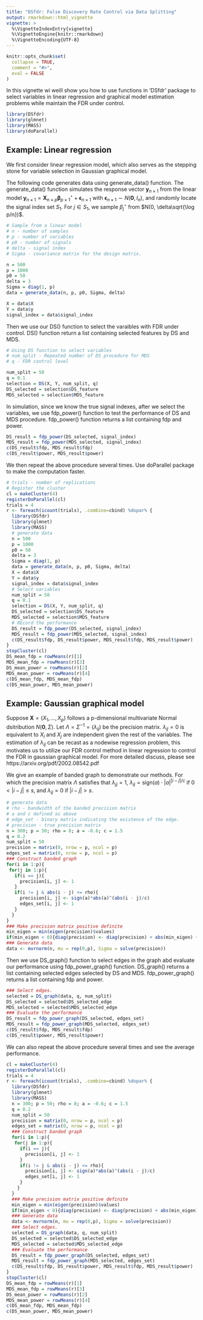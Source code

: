 ```yaml
---
title: "DSfdr: False Discovery Rate Control via Data Splitting"
output: rmarkdown::html_vignette
vignette: >
  %\VignetteIndexEntry{vignette}
  %\VignetteEngine{knitr::rmarkdown}
  %\VignetteEncoding{UTF-8}
---
```


```r
knitr::opts_chunk$set(
  collapse = TRUE,
  comment = "#>",
  eval = FALSE
)
```

In this vignette wi weill show you how to use functions in 'DSfdr' package to select variables in linear regression and graphical model estimation problems while maintain the FDR under control.

```r
library(DSfdr)
library(glmnet)
library(MASS)
library(doParallel)
```

## Example: Linear regression

We first consider linear regression model, which also serves as the stepping stone for variable selection in Gaussian graphical model.

The following code generates data using generate_data() function. The generate_data() function simulates the response vector $\mathbf y_{n\times 1}$ from the linear model $\mathbf y_{n\times 1} = \mathbf X_{n\times p}\mathbf\beta^\star_{p\times 1} + \mathbf\epsilon_{n\times 1}$ with $\mathbf\epsilon_{n\times 1}\sim N(\mathbf 0, I_n)$, and
 randomly locate the signal index set $S_1$. For $j\in S_1$, we sample $\beta^\star_j$ from $N(0, \delta\sqrt{\log p/n})$.
```r
# Sample from a linear model
# n - number of samples
# p - number of variables
# p0 - number of signals
# delta - signal index
# Sigma - covariance matrix for the design matrix.

n = 500
p = 1000
p0 = 50
delta = 3
Sigma = diag(1, p)
data = generate_data(n, p, p0, Sigma, delta)

X = data$X
Y = data$y
signal_index = data$signal_index
```

Then we use our DS() function to select the varaibles with FDR under control. DS() function return a list containing selected features by DS and MDS.
 
```r
# Using DS function to select variables
# num_split - Repeated number of DS procedure for MDS
# q - FDR control level

num_split = 50
q = 0.1
selection = DS(X, Y, num_split, q)
DS_selected = selection$DS_feature
MDS_selected = selection$MDS_feature
```

In simulation, since we know the true signal indexes, after we select the variables, we use fdp_power() function to test the performance of DS and MDS procedure. fdp_power() function returns a list containing fdp and power.

```r
DS_result = fdp_power(DS_selected, signal_index)
MDS_result = fdp_power(MDS_selected, signal_index)
c(DS_result$fdp, MDS_result$fdp)
c(DS_result$power, MDS_result$power)
```

We then repeat the above procedure several times. Use doParallel package to make the computation faster.
```r
# trials - number of replications
# Register the cluster
cl = makeCluster(4)
registerDoParallel(cl)
trials = 4
r <- foreach(icount(trials), .combine=cbind) %dopar% {
  library(DSfdr)
  library(glmnet)
  library(MASS)
  # generate data
  n = 500
  p = 1000
  p0 = 50
  delta = 3
  Sigma = diag(1, p)
  data = generate_data(n, p, p0, Sigma, delta)
  X = data$X
  Y = data$y
  signal_index = data$signal_index
  # Select variables
  num_split = 50
  q = 0.1
  selection = DS(X, Y, num_split, q)
  DS_selected = selection$DS_feature
  MDS_selected = selection$MDS_feature
  # REcord the performance
  DS_result = fdp_power(DS_selected, signal_index)
  MDS_result = fdp_power(MDS_selected, signal_index)
  c(DS_result$fdp, DS_result$power, MDS_result$fdp, MDS_result$power)
}
stopCluster(cl)
DS_mean_fdp = rowMeans(r)[1]
MDS_mean_fdp = rowMeans(r)[3]
DS_mean_power = rowMeans(r)[2]
MDS_mean_power = rowMeans(r)[4]
c(DS_mean_fdp, MDS_mean_fdp)
c(DS_mean_power, MDS_mean_power)

```

## Example: Gaussian  graphical model

Suppose $\mathbf X = (X_1,\ldots, X_p)$ follows a p-dimensional multivariate Normal dsitribution $N(\mathbf 0, \Sigma)$. Let $\Lambda = \Sigma^{-1} = (\lambda_{ij})$ be the precision matrix. $\lambda_{ij} = 0$ is equivalent to $X_i$ and $X_j$ are independent given the rest of the variables. The estimation of $\lambda_{ij}$ can be recast as a nodewise regression problem, this motivates us to utilize our FDR control method in linear regression to control the FDR in gaussian graphical model. For more detailed discuss, please see https://arxiv.org/pdf/2002.08542.pdf

We give an example of banded graph to demonstrate our methods. For which the precision matrix $\Lambda$ satisfies that $\lambda_{jj} = 1$, $\lambda_{ij} = \text{sign}(a)\cdot|a|^{|i - j|/c}$ if $0 < |i - j| \leq s$, and $\lambda_{ij} = 0$ if $|i - j| > s$.

```r
# generate data
# rho - bandwidth of the banded precision matrix
# a and c defined as above
# edge_set - binary matrix indicating the existence of the edge.
# precision - true precision matrix
n = 300; p = 50; rho = 8; a = -0.6; c = 1.5
q = 0.2
num_split = 50
precision = matrix(0, nrow = p, ncol = p)
edges_set = matrix(0, nrow = p, ncol = p)
### Construct banded graph
for(i in 1:p){
 for(j in 1:p){
   if(i == j){
     precision[i, j] <- 1
   }
   if(i != j & abs(i - j) <= rho){
     precision[i, j] <- sign(a)*abs(a)^(abs(i - j)/c)
     edges_set[i, j] <- 1
   }
  }
}
### Make precision matrix positive definite
min_eigen = min(eigen(precision)$values)
if(min_eigen < 0){diag(precision) <- diag(precision) + abs(min_eigen) + 0.005}
### Generate data
data <- mvrnorm(n, mu = rep(0,p), Sigma = solve(precision))
```

Then we use DS_graph() function to select edges in the graph abd evaluate our performance using fdp_power_graph() function.  DS_graph() returns a list containing selected edges selected by DS and MDS. fdp_power_graph() returns a list containing fdp and power.

```r
### Select edges.
selected = DS_graph(data, q, num_split)
DS_selected = selected$DS_selected_edge
MDS_selected = selected$MDS_selected_edge
### Evaluate the performance
DS_result = fdp_power_graph(DS_selected, edges_set)
MDS_result = fdp_power_graph(MDS_selected, edges_set)
c(DS_result$fdp, MDS_result$fdp)
c(DS_result$power, MDS_result$power)
```

We can also repeat the above procedure several times and see the average performance.

```r
cl = makeCluster(4)
registerDoParallel(cl)
trials = 4
r <- foreach(icount(trials), .combine=cbind) %dopar% {
  library(DSfdr)
  library(glmnet)
  library(MASS)
  n = 300; p = 50; rho = 8; a = -0.6; c = 1.5
  q = 0.2
  num_split = 50
  precision = matrix(0, nrow = p, ncol = p)
  edges_set = matrix(0, nrow = p, ncol = p)
  ### Construct banded graph
  for(i in 1:p){
   for(j in 1:p){
     if(i == j){
       precision[i, j] <- 1
     }
     if(i != j & abs(i - j) <= rho){
       precision[i, j] <- sign(a)*abs(a)^(abs(i - j)/c)
       edges_set[i, j] <- 1
     }
    }
  }
  ### Make precision matrix positive definite
  min_eigen = min(eigen(precision)$values)
  if(min_eigen < 0){diag(precision) <- diag(precision) + abs(min_eigen) + 0.005}
  ### Generate data
  data <- mvrnorm(n, mu = rep(0,p), Sigma = solve(precision))
  ### Select edges.
  selected = DS_graph(data, q, num_split)
  DS_selected = selected$DS_selected_edge
  MDS_selected = selected$MDS_selected_edge
  ### Evaluate the performance
  DS_result = fdp_power_graph(DS_selected, edges_set)
  MDS_result = fdp_power_graph(MDS_selected, edges_set)
  c(DS_result$fdp, DS_result$power, MDS_result$fdp, MDS_result$power)
}
stopCluster(cl)
DS_mean_fdp = rowMeans(r)[1]
MDS_mean_fdp = rowMeans(r)[3]
DS_mean_power = rowMeans(r)[2]
MDS_mean_power = rowMeans(r)[4]
c(DS_mean_fdp, MDS_mean_fdp)
c(DS_mean_power, MDS_mean_power)
```






